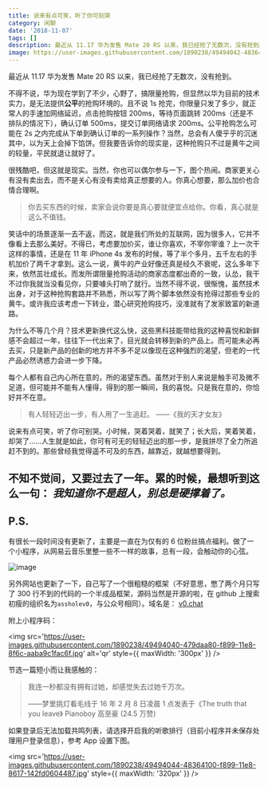 ```yaml
---
title: 说来有点可笑，听了你可别哭
category: 闲聊
date: '2018-11-07'
tags: []
description: 最近从 11.17 华为发售 Mate 20 RS 以来，我已经抢了无数次，没有抢到。
image: https://user-images.githubusercontent.com/1890238/49494042-48364100-f899-11e8-81fb-54a8db08715e.png
---
```


最近从 11.17 华为发售 Mate 20 RS 以来，我已经抢了无数次，没有抢到。

不得不说，华为现在学到了不少，心野了，搞限量抢购，但显然以华为目前的技术实力，是无法提供**公平**的抢购环境的。且不说 1s 抢完，你限量只发了多少，就正常人的手速加网络延迟，点击抢购按钮 200ms，等待页面跳转 200ms（还是不排队的情况下），确认订单 500ms，提交订单网络请求 200ms。公平抢购怎么可能在 2s 之内完成从下单到确认订单的一系列操作？当然，总会有人傻乎乎的沉迷其中，以为天上会掉下馅饼。但我要告诉你的现实是，这种抢购只不过是黄牛之间的较量，平民就退让就好了。

很残酷吧，但这就是现实。当然，你也可以偶尔参与一下，图个热闹。商家更关心有没有卖出去，而不是关心有没有卖给真正想要的人。你真心想要，那么加价也合情合理啊。

> 你去买东西的时候，卖家会说你要是真心要就便宜点给你。你看，真心就是这么不值钱。

笑话中的场景逐渐一去不返，而这，就是我们所处的互联网，因为很多人，它并不像看上去那么美好。不得已，考虑要加价买，谁让你喜欢，不宰你宰谁？上一次干这样的事情，还是在 11 年 iPhone 4s 发布的时候，等了半个多月，五千左右的手机加价了两千才拿到。这么一说，黄牛的产业好像还真是经久不衰呢，这么多年下来，依然茁壮成长。而发所谓限量抢购活动的商家态度都出奇的一致，认怂，我干不过你我就当没看见你，只要噱头打响了就行。当然不得不说，很惭愧，虽然技术出身，对于这种抢购套路并不熟悉，所以写了两个脚本依然没有抢得过那些专业的黄牛。或许我应该考虑一下转业，潜心研究抢购技巧，没准就有了发家致富的新道路。

为什么不等几个月？技术更新换代这么快，这些黑科技能带给我的这种喜悦和新鲜感不会超过一年，往往下一代出来了，目光就会转移到新的产品上。而可能未必再去买，只是新产品的创新的地方并不多不足以像现在这种强烈的渴望，但老的一代产品必然诱惑力会进一步下降。

每个人都有自己内心所在意的，所的渴望东西。虽然对于别人来说是触手可及微不足道，但可能并不能有人懂得，得到的那一瞬间，我的喜悦。只是我在意的，你恰好并不在意。

> 有人轻轻迈出一步，有人用了一生追赶。 ——《我的天才女友》

说来有点可笑，听了你可别哭。小时候，哭着哭着，就笑了；长大后，笑着笑着，却哭了……人生就是如此，你可有可无的轻轻迈出的那一步，是我拼尽了全力所追赶不到的。那些曾经我觉得遥不可及的东西，越靠近，就越想要得到。

## 不知不觉间，又要过去了一年。累的时候，最想听到这么一句： **_我知道你不是超人，别总是硬撑着了。_**

## P.S.

有很长一段时间没有更新了，主要是一直在为仅有的 6 位粉丝搞点福利。做了一个小程序，从网易云音乐里整一些不一样的故事，总有一段，会触动你的心弦。

![image](https://user-images.githubusercontent.com/1890238/49494042-48364100-f899-11e8-81fb-54a8db08715e.png)

另外网站也更新了一下，自己写了一个很粗糙的框架（不好意思，憋了两个月只写了 300 行不到的代码的一个半成品框架，源码当然是开源的啦，在 github 上搜索初瘦的组织名为`assholev0`，与公众号相同）。域名是： [v0.chat](https://v0.chat)

附上小程序码：

<img
  src='https://user-images.githubusercontent.com/1890238/49494040-479daa80-f899-11e8-8f6c-aaba9c1fac6f.jpg'
  alt='qr'
  style={{ maxWidth: '300px' }}
/>

节选一篇短小而让我感触的：

> 我连一秒都没有拥有过她，却感觉失去过她千万次。
>
> ——梦里挑灯看毛线于 16 年 2 月 8 日凌晨 1 点发表于《The truth that you leave》 Pianoboy 高至豪 (24.5 万赞)

如果登录后无法加载共鸣列表，请选择开启我的听歌排行（目前小程序并未保存处理用户登录信息），参考 App 设置下图。

<img
  src='https://user-images.githubusercontent.com/1890238/49494044-48364100-f899-11e8-8617-142fd0604487.jpg'
  style={{ maxWidth: '320px' }}
/>
